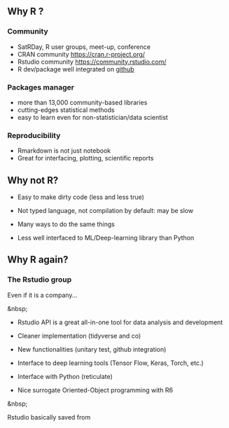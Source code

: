 ## Why R ?

### Community

* SatRDay, R user groups, meet-up, conference
* CRAN community [https://cran.r-project.org/](https://cran.r-project.org/)
* Rstudio community [https://community.rstudio.com/](https://community.rstudio.com/)
* R dev/package well integrated on [github](http://github.com)

### Packages manager

* more than 13,000 community-based libraries
* cutting-edges statistical methods
* easy to learn even for non-statistician/data scientist

### Reproducibility

* Rmarkdown is not just notebook
* Great for interfacing, plotting, scientific reports

## Why not R?

- Easy to make dirty code (less and less true)

- Not typed language, not compilation by default: may be slow

- Many ways to do the same things

- Less well interfaced to ML/Deep-learning library than Python


## Why R again?

### The Rstudio group

Even if it is a company...

\&nbsp; 

- Rstudio API is a great all-in-one tool for data analysis and development

- Cleaner implementation (tidyverse and co)

- New functionalities (unitary test, github integration)  

- Interface to deep learning tools (Tensor Flow, Keras, Torch, etc.)  

- Interface with Python (reticulate)

- Nice surrogate Oriented-Object programming with R6 

\&nbsp; 

\rsa Rstudio basically saved \C{R} from \C{Python}

